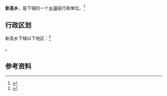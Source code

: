 {{中国乡级行政区|14/09/23/200/000}}

'''新高乡'''，是{{PRC admin/fullname|14/09/23/200/000|3}}下辖的一个[[乡镇|乡镇]]级行政单位。<ref>{{PRC admin/ref sgc|{{PRC admin/parent|14/09/23/200/000}}}}</ref>

== 行政区划 ==

新高乡下辖以下地区：<ref>{{PRC admin/ref sgc|14/09/23/200/000}}</ref>

{{PRC admin/children|14/09/23/200/000}}。

== 参考资料 ==

{{reflist}}

{{行政区划小作品}}
{{PRC admin/navcat|14/09/23/200/000}}